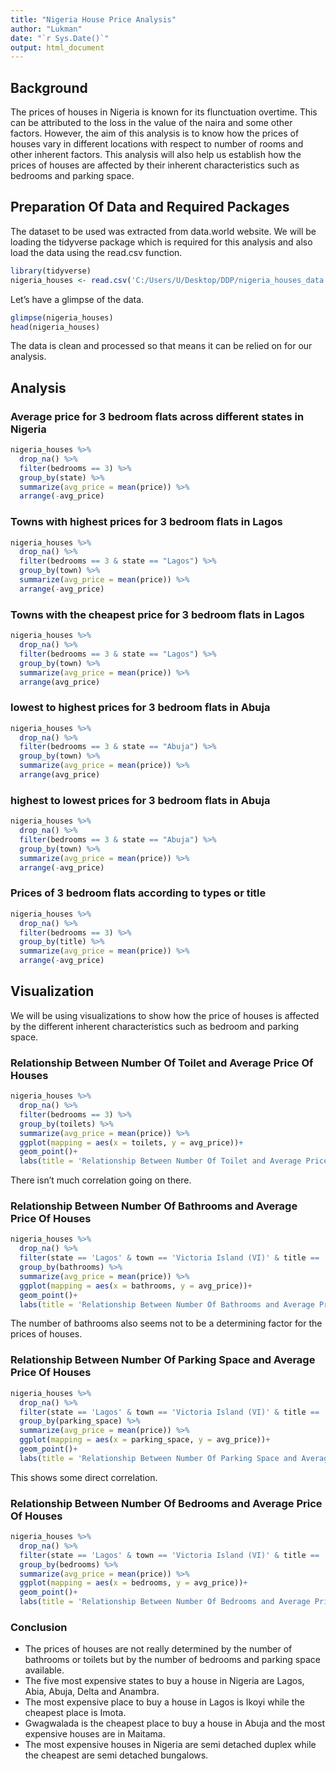 ---
title: "Nigeria House Price Analysis"
author: "Lukman"
date: "`r Sys.Date()`"
output: html_document
---

## Background
The prices of houses in Nigeria is known for its flunctuation overtime. This can be attributed to the loss in the value of the naira and some other factors. However, the aim of this analysis is to know how the prices of houses vary in different locations with respect to number of rooms and other inherent factors. This analysis will also help us establish how the prices of houses are affected by their inherent characteristics such as bedrooms and parking space.

## Preparation Of Data and Required Packages
The dataset to be used was extracted from data.world website. We will be loading the tidyverse package which is required for this analysis and also load the data using the read.csv function.
```{r}
library(tidyverse)
nigeria_houses <- read.csv('C:/Users/U/Desktop/DDP/nigeria_houses_data.csv')
```

Let's have a glimpse of the data.
```{r}
glimpse(nigeria_houses)
head(nigeria_houses)
```

The data is clean and processed so that means it can be relied on for our analysis.

## Analysis

### Average price for 3 bedroom flats across different states in Nigeria
```{r}
nigeria_houses %>%
  drop_na() %>%
  filter(bedrooms == 3) %>%
  group_by(state) %>%
  summarize(avg_price = mean(price)) %>% 
  arrange(-avg_price)
```

### Towns with highest prices for 3 bedroom flats in Lagos
```{r}
nigeria_houses %>%
  drop_na() %>%
  filter(bedrooms == 3 & state == "Lagos") %>%
  group_by(town) %>%
  summarize(avg_price = mean(price)) %>% 
  arrange(-avg_price)
```

### Towns with the cheapest price for 3 bedroom flats in Lagos
```{r}
nigeria_houses %>%
  drop_na() %>%
  filter(bedrooms == 3 & state == "Lagos") %>%
  group_by(town) %>%
  summarize(avg_price = mean(price)) %>% 
  arrange(avg_price)
```

### lowest to highest prices for 3 bedroom flats in Abuja
```{r}
nigeria_houses %>%
  drop_na() %>%
  filter(bedrooms == 3 & state == "Abuja") %>%
  group_by(town) %>%
  summarize(avg_price = mean(price)) %>% 
  arrange(avg_price)
```

### highest to lowest prices for 3 bedroom flats in Abuja
```{r}
nigeria_houses %>%
  drop_na() %>%
  filter(bedrooms == 3 & state == "Abuja") %>%
  group_by(town) %>%
  summarize(avg_price = mean(price)) %>% 
  arrange(-avg_price)
```

### Prices of 3 bedroom flats according to types or title
```{r}
nigeria_houses %>%
  drop_na() %>%
  filter(bedrooms == 3) %>%
  group_by(title) %>%
  summarize(avg_price = mean(price)) %>% 
  arrange(-avg_price)
```

## Visualization
We will be using visualizations to show how the price of houses is affected by the different inherent characteristics such as bedroom and parking space.

### Relationship Between Number Of Toilet and Average Price Of Houses
```{r}
nigeria_houses %>% 
  drop_na() %>% 
  filter(bedrooms == 3) %>% 
  group_by(toilets) %>% 
  summarize(avg_price = mean(price)) %>% 
  ggplot(mapping = aes(x = toilets, y = avg_price))+
  geom_point()+
  labs(title = 'Relationship Between Number Of Toilet and Average Price Of Houses', subtitle = 'Emphasis On Three Bedroom Flats')

```

There isn't much correlation going on there.

### Relationship Between Number Of Bathrooms and Average Price Of Houses
```{r}
nigeria_houses %>% 
  drop_na() %>% 
  filter(state == 'Lagos' & town == 'Victoria Island (VI)' & title == 'Terraced Bungalow') %>% 
  group_by(bathrooms) %>% 
  summarize(avg_price = mean(price)) %>% 
  ggplot(mapping = aes(x = bathrooms, y = avg_price))+
  geom_point()+
  labs(title = 'Relationship Between Number Of Bathrooms and Average Price Of Houses', subtitle = 'Emphasis On Terraced Bungalows in Victoria Island')

```

The number of bathrooms also seems not to be a determining factor for the prices of houses.

### Relationship Between Number Of Parking Space and Average Price Of Houses
```{r}
nigeria_houses %>% 
  drop_na() %>% 
  filter(state == 'Lagos' & town == 'Victoria Island (VI)' & title == 'Terraced Bungalow') %>% 
  group_by(parking_space) %>% 
  summarize(avg_price = mean(price)) %>% 
  ggplot(mapping = aes(x = parking_space, y = avg_price))+
  geom_point()+
  labs(title = 'Relationship Between Number Of Parking Space and Average Price Of Houses', subtitle = 'Emphasis On Terraced Bungalows in Victoria Island')

```

This shows some direct correlation.

### Relationship Between Number Of Bedrooms and Average Price Of Houses
```{r}
nigeria_houses %>% 
  drop_na() %>% 
  filter(state == 'Lagos' & town == 'Victoria Island (VI)' & title == 'Terraced Bungalow') %>% 
  group_by(bedrooms) %>% 
  summarize(avg_price = mean(price)) %>% 
  ggplot(mapping = aes(x = bedrooms, y = avg_price))+
  geom_point()+
  labs(title = 'Relationship Between Number Of Bedrooms and Average Price Of Houses', subtitle = 'Emphasis On Terraced Bungalows in Victoria Island')

```

### Conclusion
* The prices of houses are not really determined by the number of bathrooms or toilets but by the number of bedrooms and parking space available.
* The five most expensive states to buy a house in Nigeria are Lagos, Abia, Abuja, Delta and Anambra.
* The most expensive place to buy a house in Lagos is Ikoyi while the cheapest place is Imota.
* Gwagwalada is the cheapest place to buy a house in Abuja and the most expensive houses are in Maitama.
* The most expensive houses in Nigeria are semi detached duplex while the cheapest are semi detached bungalows.

